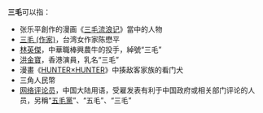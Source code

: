 '''三毛'''可以指：
*张乐平創作的漫画《[[三毛流浪记|三毛流浪记]]》當中的人物
*[[三毛_(作家)|三毛 (作家)]]，台湾女作家陈懋平
*[[林英傑|林英傑]]，中華職棒興農牛的投手，綽號“三毛”
*[[洪金寶|洪金寶]]，香港演員，乳名“三毛”
*漫畫《[[HUNTER×HUNTER|HUNTER×HUNTER]]》中揍敌客家族的看门犬
*三角人民幣
*[[网络评论员|网络评论员]]，中国大陆用语，受雇发表有利于中国政府或相关部门评论的人员，另稱“[[五毛黨|五毛黨]]”、“五毛”、“三毛”

{{disambiguation|S|cat=二字消歧義}}